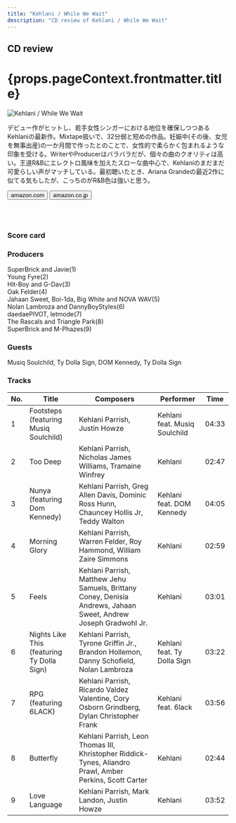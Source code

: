 ```yaml
---
title: "Kehlani / While We Wait"
description: "CD review of Kehlani / While We Wait"
---
```




<h2>CD review</h2>
<h1 className="h1--no--margin">{props.pageContext.frontmatter.title}</h1>

<Row  className="image-card-group">
	<Column colMd={"4"} colLg={"4"} noGutterMdLeft="">
       <ImageCard>

![Kehlani / While We Wait](../../images/cd/kehlani2L.png) 

</ImageCard>
	</Column>
	<Column colMd={"8"} colLg={"8"} noGutterMdLeft="">
	<p>
	デビュー作がヒットし、若手女性シンガーにおける地位を確保しつつあるKehlaniの最新作。Mixtape扱いで、32分弱と短めの作品。妊娠中(その後、女児を無事出産)の一か月間で作ったとのことで、女性的で柔らかく包まれるような印象を受ける。WriterやProducerはバラバラだが、個々の曲のクオリティは高い。王道R&Bにエレクトロ風味を加えたスローな曲中心で、Kehlaniのまだまだ可愛らしい声がマッチしている。最初聴いたとき、Ariana Grandeの最近2作に似てる気もしたが、こっちのがR&B色は強いと思う。
	</p>
	<div>
	  <Button href="https://amzn.to/2Xt8AMH" kind="primary" size="small" renderIcon={ArrowUpRight24}>
      amazon.com
      </Button>
      <Button href="https://amzn.to/2Bu4Zpc" kind="secondary" size="small" renderIcon={ArrowUpRight24}>
      amazon.co.jp
      </Button>
	</div>
	<a style="display:inline-block;overflow:hidden;background:url(https://linkmaker.itunes.apple.com/ja-jp/lockup.svg?releaseDate=2019-01-10&kind=song&bubble=apple_music&style=mono-black) no-repeat;width:180px;height:45px;" href="https://geo.music.apple.com/jp/album/nights-like-this-feat-ty-dolla-%24ign/1452002220?i=1452002228&mt=1&app=music&ls=1&at=11lcug"></a>
	<a style="display:inline-block;overflow:hidden;background:url(https://linkmaker.itunes.apple.com/ja-jp/badge-lrg.svg?releaseDate=2019-02-22T00:00:00Z&kind=album&bubble=itunes_music) no-repeat;width:140px;height:45px;" href="https://geo.music.apple.com/jp/album/while-we-wait/1452002220?app=itunes&at=11lcug"></a>
	</Column>
</Row>
<Row >
	<Column colMd={"4"} colLg={"4"} noGutterMdLeft="">
<div>
    <h3>Score card</h3>
	<SliderJS1 value="5" />
    <SliderJS2 value="1" />
	<SliderJS3 value="1" />
    <SliderJS4 value="9" />
</div>
</Column>
<Column colMd={"8"} colLg={"8"} noGutterMdLeft="">
<div>
<h3>Producers</h3>
<p>
SuperBrick and Javie(1)
<br/>Young Fyre(2)
<br/>Hit-Boy and G-Dav(3)
<br/>Oak Felder(4)
<br/>Jahaan Sweet, Boi-1da, Big White and NOVA WAV(5)
<br/>Nolan Lambroza and DannyBoyStyles(6)
<br/>daedaePIVOT, letmode(7)
<br/>The Rascals and Triangle Park(8)
<br/>SuperBrick and M-Phazes(9)
</p>
<h3>Guests</h3>
<p>
Musiq Soulchild, Ty Dolla Sign, DOM Kennedy, Ty Dolla Sign
</p>
</div>
</Column>
</Row>

<h3>Tracks</h3>

| No. |	 Title                                     |	 Composers                                                                                                    |	 Performer                    |	 Time  |
| --- |	------------------------------------------ | ---------------------------------------------------------------------------------------------------------------- |	----------------------------- |	------ |
| 1	  |	Footsteps (featuring Musiq Soulchild)      | Kehlani Parrish, Justin Howze                                                                                    |	Kehlani feat. Musiq Soulchild |	04:33  |
| 2	  |	Too Deep                                   | Kehlani Parrish, Nicholas James Williams, Tramaine Winfrey                                                       |	Kehlani                       |	02:47  |
| 3	  |	Nunya (featuring Dom Kennedy)              | Kehlani Parrish, Greg Allen Davis, Dominic Ross Hunn, Chauncey Hollis Jr, Teddy Walton                           |	Kehlani feat. DOM Kennedy     |	04:05  |
| 4	  |	Morning Glory                              | Kehlani Parrish, Warren Felder, Roy Hammond, William Zaire Simmons                                               |	Kehlani                       |	02:59  |
| 5	  |	Feels                                      | Kehlani Parrish, Matthew Jehu Samuels, Brittany Coney, Denisia Andrews, Jahaan Sweet, Andrew Joseph Gradwohl Jr. |	Kehlani                       |	03:01  |
| 6	  |	Nights Like This (featuring Ty Dolla Sign) | Kehlani Parrish, Tyrone Griffin Jr., Brandon Hollemon, Danny Schofield, Nolan Lambroza                           |	Kehlani feat. Ty Dolla Sign   |	03:22  |
| 7	  |	RPG (featuring 6LACK)                      | Kehlani Parrish, Ricardo Valdez Valentine, Cory Osborn Grindberg, Dylan Christopher Frank                        |	Kehlani feat. 6lack           |	03:56  |
| 8	  |	Butterfly                                  | Kehlani Parrish, Leon Thomas III, Khristopher Riddick-Tynes, Aliandro Prawl, Amber Perkins, Scott Carter         |	Kehlani                       |	02:44  |
| 9	  |	Love Language                              | Kehlani Parrish, Mark Landon, Justin Howze                                                                       |	Kehlani                       |	03:52  |

